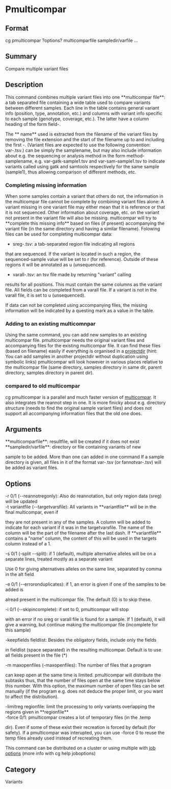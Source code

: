 = Pmulticompar =

== Format ==
cg pmulticompar ?options? multicomparfile sampledir/varfile ...

== Summary ==
Compare multiple variant files

== Description ==

This command combines multiple variant files into one **multicompar file**: a
tab separated file containing a wide table used to compare variants
between different samples. Each line in the table contains general variant
info (position, type, annotation, etc.) and columns with variant info
specific to each sample (genotype, coverage, etc.). The latter have a
column heading of the form field-<sample>.

The **<sample> name** used is extracted from the filename of the variant
files by removing the file extension and the start of
the filename up to and including the first -. (Variant files are
expected to use the following convention: var-<sample>.tsv.)
<sample> can be simply the samplename, but may also include information
about e.g. the sequencing or analysis method in the form method-samplename, e.g.
var-gatk-sample1.tsv and var-sam-sample1.tsv to indicate variants called
using gatk and samtools respectively for the same sample (sample1), thus
allowing comparison of different methods, etc.

=== Completing missing information ===
When some samples contain a variant that others do not, the information in
the multicompar file cannot be complete by combining variant files alone:
A variant missing in one variant file may either mean that it is reference
or that it is not sequenced. Other information about coverage, etc. on the
variant not present in the variant file will also be missing. 
multicompar will try to **complete this missing info** based on files (if
present) accompanying the variant file (in the same directory and having a
similar filename). Folowing files can be used for completing multicompar data:

* sreg-<sample>.tsv: a tab-separated region file indicating all regions
that are sequenced. If the variant is located in such a region, the
sequenced-sample value will be set to r (for reference).
Outside of these regions it will be annotated as u (unsequenced).
* varall-<sample>.tsv: an tsv file made by returning "variant" calling
results for all positions. This must contain the same columns as
the variant file. All fields can be completed from a varall file.
If a variant is not in the varall file, it is set to u (unsequenced).

If data can not be completed using accompanying files, the missing
information will be indicated by a questing mark as a value in the table.

=== Adding to an existing multicomnpar ===
Using the same command, you can add new samples to an existing multicompar
file. pmulticompar needs the original variant files and accompanying files
for the existing multicompar file. It can find these files (based on
filename) easily if everything is organised in a
[[projectdir]] (hint: You can add samples in
another projectdir without duplication using symbolic links)
pmulticompar will look however in various places relative to the
multicompar file (same directory, samples directory in same dir, parent
directory, samples directory in parent dir).

=== compared to old multicompar ===
cg pmulticompar is a parallel and much faster version of
[[cg_multicompar|multicompar]]. It also integrates the reannot step in
one. It is more finicky about e.g. directory structure (needs to find the original
sample variant files) and does not support all accompanying information files
that the old one does.

== Arguments ==
; **multicomparfile**: resultfile, will be created if it does not exist
; **sampledir/varfile**: directory or file containing variants of new
sample to be added. More than one can added in one command If a sample
directory is given, all files in it of the format var-<sample>.tsv (or
fannotvar-<sample>.tsv) will be added as variant files.

== Options ==
; -r 0/1 (--reannotregonly): Also do reannotation, but only region data (sreg) will be updated
; -t variantfile (--targetvarsfile): All variants in **variantfile** will be in the final multicompar, even if
they are not present in any of the samples. 
A column will be added to indicate for each variant if it was in the targetvarsfile. The name of the 
column will be the part of the filename after the last dash. If **variantfile** contains a "name" column, 
the content of this will be used in the targets column instead of a 1.
; -s 0/1 (-split --split): if 1 (default), multiple alternative alleles will be on a separate lines, treated mostly as a separate variant
Use 0 for giving alternatives alleles on the same line, separated by comma in the alt field
; -e 0/1 (--erroronduplicates): if 1, an error is given if one of the samples to be added is
alread present in the multicompar file. The default (0) is to skip these.
; -i 0/1 (--skipincomplete): if set to 0, pmulticompar will stop
with an error if no sreg or varall file is found for a sample. If 1 (default), it will
give a warning, but continue making the multicompar file (incomplete for this sample)
; -keepfields fieldlist: Besides the obligatory fields, include only the fields
in fieldlist (space separated) in the resulting multicompar. Default is to use all fields
present in the file (*)
; -m maxopenfiles (-maxopenfiles): The number of files that a program
can keep open at the same time is limited. pmulticompar will distribute
the subtasks thus, that the number of files open at the same time stays
below this number. With this option, the maximum number of open files can
be set manually (if the program e.g. does not deduce the proper limit, or
you want to affect the distribution).
; -limitreg regionfile: limit the processing to only variants overlapping the regions given in **regionfile**
; -force 0/1: pmulticompar creates a lot of temporary files (in the .temp
dir). Even if some of these exist their recreation is forced by default
(for safety). If a pmulticompar was interupted, you can use -force 0 to
reuse the temp files already used instead of recreating them.

This command can be distributed on a cluster or using multiple with [[joboptions|job options]] (more info with cg help joboptions)

== Category ==
Variants
